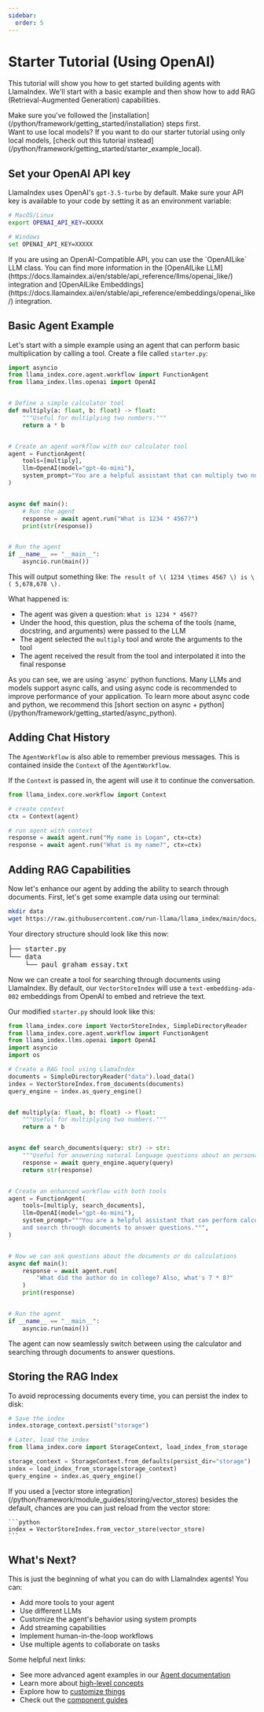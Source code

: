 ```yaml
---
sidebar:
  order: 5
---
```

# Starter Tutorial (Using OpenAI)

This tutorial will show you how to get started building agents with LlamaIndex. We'll start with a basic example and then show how to add RAG (Retrieval-Augmented Generation) capabilities.

<Aside type="tip">
Make sure you've followed the [installation](/python/framework/getting_started/installation) steps first.
</Aside>

<Aside type="tip">
Want to use local models?
If you want to do our starter tutorial using only local models, [check out this tutorial instead](/python/framework/getting_started/starter_example_local).
</Aside>

## Set your OpenAI API key

LlamaIndex uses OpenAI's `gpt-3.5-turbo` by default. Make sure your API key is available to your code by setting it as an environment variable:

```bash
# MacOS/Linux
export OPENAI_API_KEY=XXXXX

# Windows
set OPENAI_API_KEY=XXXXX
```

<Aside type="tip">
If you are using an OpenAI-Compatible API, you can use the `OpenAILike` LLM class. You can find more information in the [OpenAILike LLM](https://docs.llamaindex.ai/en/stable/api_reference/llms/openai_like/) integration and [OpenAILike Embeddings](https://docs.llamaindex.ai/en/stable/api_reference/embeddings/openai_like/) integration.
</Aside>

## Basic Agent Example

Let's start with a simple example using an agent that can perform basic multiplication by calling a tool. Create a file called `starter.py`:

```python
import asyncio
from llama_index.core.agent.workflow import FunctionAgent
from llama_index.llms.openai import OpenAI


# Define a simple calculator tool
def multiply(a: float, b: float) -> float:
    """Useful for multiplying two numbers."""
    return a * b


# Create an agent workflow with our calculator tool
agent = FunctionAgent(
    tools=[multiply],
    llm=OpenAI(model="gpt-4o-mini"),
    system_prompt="You are a helpful assistant that can multiply two numbers.",
)


async def main():
    # Run the agent
    response = await agent.run("What is 1234 * 4567?")
    print(str(response))


# Run the agent
if __name__ == "__main__":
    asyncio.run(main())
```

This will output something like: `The result of \( 1234 \times 4567 \) is \( 5,678,678 \).`

What happened is:

- The agent was given a question: `What is 1234 * 4567?`
- Under the hood, this question, plus the schema of the tools (name, docstring, and arguments) were passed to the LLM
- The agent selected the `multiply` tool and wrote the arguments to the tool
- The agent received the result from the tool and interpolated it into the final response

<Aside type="tip">
As you can see, we are using `async` python functions. Many LLMs and models support async calls, and using async code is recommended to improve performance of your application. To learn more about async code and python, we recommend this [short section on async + python](/python/framework/getting_started/async_python).
</Aside>

## Adding Chat History

The `AgentWorkflow` is also able to remember previous messages. This is contained inside the `Context` of the `AgentWorkflow`.

If the `Context` is passed in, the agent will use it to continue the conversation.

```python
from llama_index.core.workflow import Context

# create context
ctx = Context(agent)

# run agent with context
response = await agent.run("My name is Logan", ctx=ctx)
response = await agent.run("What is my name?", ctx=ctx)
```

## Adding RAG Capabilities

Now let's enhance our agent by adding the ability to search through documents. First, let's get some example data using our terminal:

```bash
mkdir data
wget https://raw.githubusercontent.com/run-llama/llama_index/main/docs/docs/examples/data/paul_graham/paul_graham_essay.txt -O data/paul_graham_essay.txt
```

Your directory structure should look like this now:

<pre>
├── starter.py
└── data
    └── paul_graham_essay.txt
</pre>

Now we can create a tool for searching through documents using LlamaIndex. By default, our `VectorStoreIndex` will use a `text-embedding-ada-002` embeddings from OpenAI to embed and retrieve the text.

Our modified `starter.py` should look like this:

```python
from llama_index.core import VectorStoreIndex, SimpleDirectoryReader
from llama_index.core.agent.workflow import FunctionAgent
from llama_index.llms.openai import OpenAI
import asyncio
import os

# Create a RAG tool using LlamaIndex
documents = SimpleDirectoryReader("data").load_data()
index = VectorStoreIndex.from_documents(documents)
query_engine = index.as_query_engine()


def multiply(a: float, b: float) -> float:
    """Useful for multiplying two numbers."""
    return a * b


async def search_documents(query: str) -> str:
    """Useful for answering natural language questions about an personal essay written by Paul Graham."""
    response = await query_engine.aquery(query)
    return str(response)


# Create an enhanced workflow with both tools
agent = FunctionAgent(
    tools=[multiply, search_documents],
    llm=OpenAI(model="gpt-4o-mini"),
    system_prompt="""You are a helpful assistant that can perform calculations
    and search through documents to answer questions.""",
)


# Now we can ask questions about the documents or do calculations
async def main():
    response = await agent.run(
        "What did the author do in college? Also, what's 7 * 8?"
    )
    print(response)


# Run the agent
if __name__ == "__main__":
    asyncio.run(main())
```

The agent can now seamlessly switch between using the calculator and searching through documents to answer questions.

## Storing the RAG Index

To avoid reprocessing documents every time, you can persist the index to disk:

```python
# Save the index
index.storage_context.persist("storage")

# Later, load the index
from llama_index.core import StorageContext, load_index_from_storage

storage_context = StorageContext.from_defaults(persist_dir="storage")
index = load_index_from_storage(storage_context)
query_engine = index.as_query_engine()
```

<Aside type="tip">
If you used a [vector store integration](/python/framework/module_guides/storing/vector_stores) besides the default, chances are you can just reload from the vector store:
</Aside>

    ```python
    index = VectorStoreIndex.from_vector_store(vector_store)
    ```

## What's Next?

This is just the beginning of what you can do with LlamaIndex agents! You can:

- Add more tools to your agent
- Use different LLMs
- Customize the agent's behavior using system prompts
- Add streaming capabilities
- Implement human-in-the-loop workflows
- Use multiple agents to collaborate on tasks

Some helpful next links:

- See more advanced agent examples in our [Agent documentation](/python/framework/understanding/agent)
- Learn more about [high-level concepts](/python/framework/getting_started/concepts)
- Explore how to [customize things](/python/framework/getting_started/faq)
- Check out the [component guides](/python/framework/module_guides)
